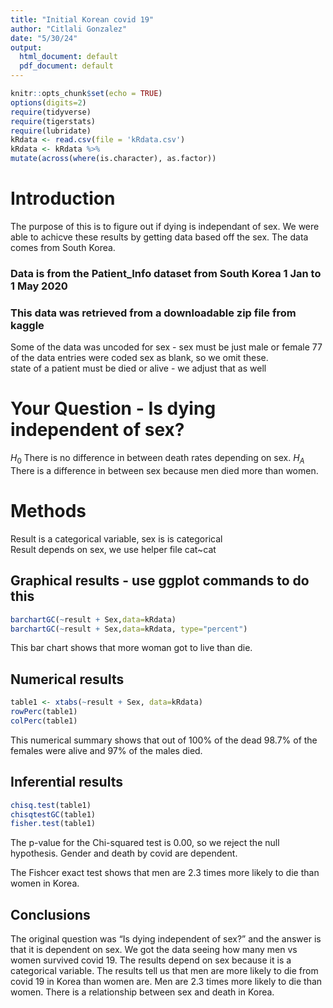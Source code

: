 ```yaml
---
title: "Initial Korean covid 19"
author: "Citlali Gonzalez"
date: "5/30/24"
output:
  html_document: default
  pdf_document: default
---
```


```r
knitr::opts_chunk$set(echo = TRUE)
options(digits=2)
require(tidyverse)
require(tigerstats)
require(lubridate)
kRdata <- read.csv(file = 'kRdata.csv')
kRdata <- kRdata %>%
mutate(across(where(is.character), as.factor))

```

# Introduction
The purpose of this is to figure out if dying is independant of sex. We were able to achicve these results by getting data based off the sex. The data comes from South Korea.


### Data is from the Patient_Info dataset from South Korea 1 Jan to 1 May 2020   
### This data was retrieved from a downloadable zip file from kaggle   

Some of the data was uncoded for sex - sex must be just male or female
77 of the data entries were coded sex  as blank, so we omit these.  
state of a patient must be died or alive - we adjust that as well     
  
# Your Question - Is dying independent of sex?

$H_0$ There is no difference in between death rates depending on sex.
$H_A$ There is a difference in between sex because men died more than women. 

# Methods

Result is a categorical variable, sex is is categorical  
Result depends on sex, we use helper file cat~cat  

## Graphical results - use ggplot commands to do this

```r
barchartGC(~result + Sex,data=kRdata)
barchartGC(~result + Sex,data=kRdata, type="percent")

```

This bar chart shows that more woman got to live than die. 

  
## Numerical results

```r
table1 <- xtabs(~result + Sex, data=kRdata)
rowPerc(table1)
colPerc(table1)
```
This numerical summary shows that out of 100% of the dead 98.7% of the females were alive and 97% of the males died. 

## Inferential results 

```r
chisq.test(table1)
chisqtestGC(table1)
fisher.test(table1)
```

The p-value for the Chi-squared test is 0.00, so we reject the null hypothesis. Gender and death by covid are dependent.

The Fishcer exact test shows that men are 2.3 times more likely to die than women in Korea.

## Conclusions

The original question was "Is dying independent of sex?" and the answer is that it is dependent on sex. We got the data seeing how many men vs women survived covid 19. The results depend on sex because it is a categorical variable. The results tell us that men are more likely to die from covid 19 in Korea than women are. Men are 2.3 times more likely to die than women. There is a relationship between sex and death in Korea.